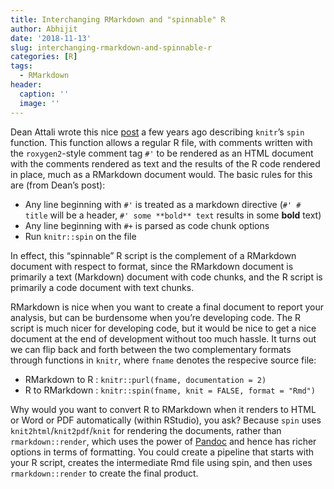 ```yaml
---
title: Interchanging RMarkdown and "spinnable" R
author: Abhijit
date: '2018-11-13'
slug: interchanging-rmarkdown-and-spinnable-r
categories: [R]
tags:
  - RMarkdown
header:
  caption: ''
  image: ''
---
```


Dean Attali wrote this nice [post](https://deanattali.com/2015/03/24/knitrs-best-hidden-gem-spin/){target="_blank"} a few years ago describing `knitr`'s `spin` function. This function allows a regular R file, with comments written with the `roxygen2`-style comment tag `#'` to
be rendered as an HTML document with the comments rendered as text and the results of
the R code rendered in place, much as a RMarkdown document would. The basic rules for this are (from Dean's post):

+ Any line beginning with `#'` is treated as a markdown directive (`#' # title` will be a header, `#' some **bold** text` results in some **bold** text)
+ Any line beginning with `#+` is parsed as code chunk options
+ Run `knitr::spin` on the file

In effect, this "spinnable" R script is the complement of a RMarkdown document with 
respect to format, since the RMarkdown document is primarily a text (Markdown) document with code chunks, and the R script is primarily a code document with text chunks. 

RMarkdown is nice when you want to create a final document to report your analysis, but can be burdensome when you're developing code. The R script is much nicer for developing code, but it would be nice to get a nice document at the end of development without too much hassle. It turns out we can flip back and forth between the two complementary formats through functions in `knitr`, where `fname` denotes the respecive source file: 

+ RMarkdown to R : `knitr::purl(fname, documentation = 2)`
+ R to RMarkdown : `knitr::spin(fname, knit = FALSE, format = "Rmd")`

Why would you want to convert R to RMarkdown when it renders to HTML or Word or PDF automatically (within RStudio), you ask? Because `spin` uses `knit2html`/`knit2pdf`/`knit` for rendering the documents, rather than `rmarkdown::render`, which uses the power of [Pandoc](https://pandoc.org){target="_blank"} and hence has richer options in terms of formatting. You could create a pipeline that starts with your R script, creates the intermediate Rmd file using spin, and then uses `rmarkdown::render` to create the final product. 

